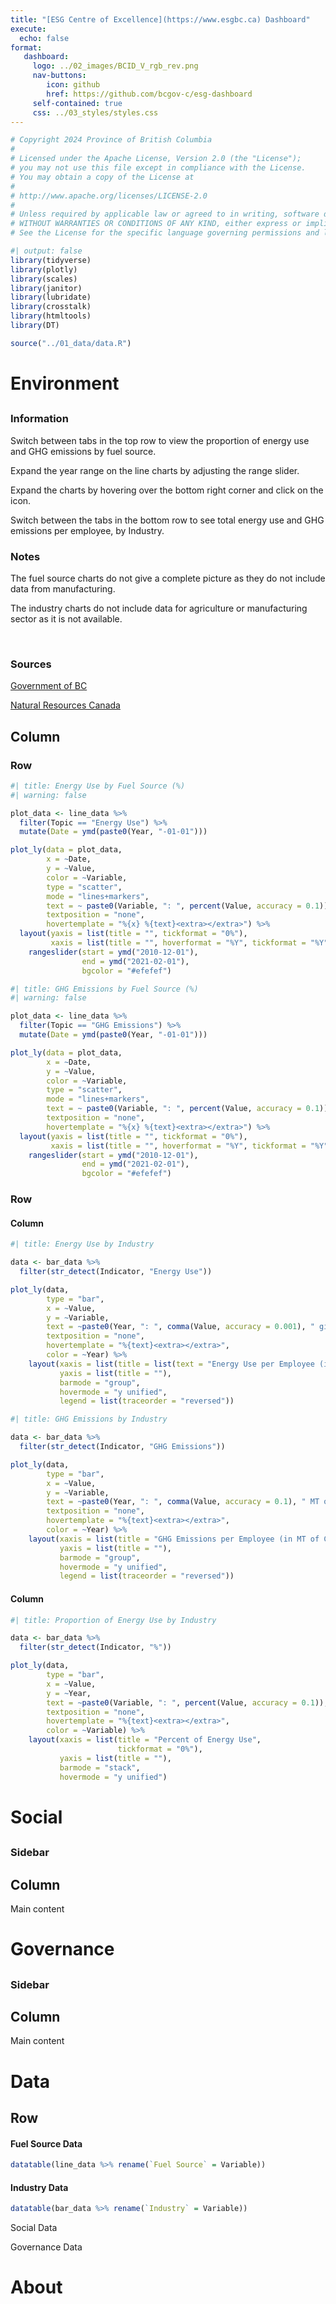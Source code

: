 ```yaml
---
title: "[ESG Centre of Excellence](https://www.esgbc.ca) Dashboard"
execute: 
  echo: false
format:
   dashboard:
     logo: ../02_images/BCID_V_rgb_rev.png
     nav-buttons:
        icon: github
        href: https://github.com/bcgov-c/esg-dashboard
     self-contained: true
     css: ../03_styles/styles.css
---
```


```r
# Copyright 2024 Province of British Columbia
# 
# Licensed under the Apache License, Version 2.0 (the "License");
# you may not use this file except in compliance with the License.
# You may obtain a copy of the License at
# 
# http://www.apache.org/licenses/LICENSE-2.0
# 
# Unless required by applicable law or agreed to in writing, software distributed under the License is distributed on an "AS IS" BASIS,
# WITHOUT WARRANTIES OR CONDITIONS OF ANY KIND, either express or implied.
# See the License for the specific language governing permissions and limitations under the License.
```

```r
#| output: false
library(tidyverse)
library(plotly)
library(scales)
library(janitor)
library(lubridate)
library(crosstalk)
library(htmltools)
library(DT)
```

```r
source("../01_data/data.R")
```

# Environment

##  {.sidebar width="18%"}

### Information

Switch between tabs in the top row to view the proportion of energy use and GHG emissions by fuel source.

Expand the year range on the line charts by adjusting the range slider.

Expand the charts by hovering over the bottom right corner and click on the icon.

Switch between the tabs in the bottom row to see total energy use and GHG emissions per employee, by Industry.

::: {.callout-note collapse="true"}
### Notes

The fuel source charts do not give a complete picture as they do not include data from manufacturing.

The industry charts do not include data for agriculture or manufacturing sector as it is not available.
:::

\

::: {.callout-note collapse="true"}
### Sources

[Government of BC](https://www2.gov.bc.ca/gov/content/environment/climate-change/data/industrial-facility-ghg)

[Natural Resources Canada](https://oee.nrcan.gc.ca/corporate/statistics/neud/dpa/menus/trends/comprehensive/trends_agg_bct.cfm)
:::

## Column {width="82%"}

### Row {.tabset height="60%"}

```r
#| title: Energy Use by Fuel Source (%)
#| warning: false

plot_data <- line_data %>%
  filter(Topic == "Energy Use") %>%
  mutate(Date = ymd(paste0(Year, "-01-01")))

plot_ly(data = plot_data,
        x = ~Date,
        y = ~Value,
        color = ~Variable,
        type = "scatter",
        mode = "lines+markers",
        text = ~ paste0(Variable, ": ", percent(Value, accuracy = 0.1)),
        textposition = "none",
        hovertemplate = "%{x} %{text}<extra></extra>") %>%
  layout(yaxis = list(title = "", tickformat = "0%"),
         xaxis = list(title = "", hoverformat = "%Y", tickformat = "%Y")) %>%
    rangeslider(start = ymd("2010-12-01"),
                end = ymd("2021-02-01"),
                bgcolor = "#efefef")

```

```r
#| title: GHG Emissions by Fuel Source (%)
#| warning: false

plot_data <- line_data %>%
  filter(Topic == "GHG Emissions") %>%
  mutate(Date = ymd(paste0(Year, "-01-01")))

plot_ly(data = plot_data,
        x = ~Date,
        y = ~Value,
        color = ~Variable,
        type = "scatter",
        mode = "lines+markers",
        text = ~ paste0(Variable, ": ", percent(Value, accuracy = 0.1)),
        textposition = "none",
        hovertemplate = "%{x} %{text}<extra></extra>") %>%
  layout(yaxis = list(title = "", tickformat = "0%"),
         xaxis = list(title = "", hoverformat = "%Y", tickformat = "%Y")) %>%
    rangeslider(start = ymd("2010-12-01"),
                end = ymd("2021-02-01"),
                bgcolor = "#efefef")

```

### Row {height="40%"}

#### Column {.tabset}

```r
#| title: Energy Use by Industry

data <- bar_data %>%
  filter(str_detect(Indicator, "Energy Use"))

plot_ly(data,
        type = "bar",
        x = ~Value,
        y = ~Variable,
        text = ~paste0(Year, ": ", comma(Value, accuracy = 0.001), " gigajoules"),
        textposition = "none",
        hovertemplate = "%{text}<extra></extra>",
        color = ~Year) %>%
    layout(xaxis = list(title = list(text = "Energy Use per Employee (in Gigajoules)"), tickformat = "0.0f"),
           yaxis = list(title = ""),
           barmode = "group",
           hovermode = "y unified",
           legend = list(traceorder = "reversed"))
```

```r
#| title: GHG Emissions by Industry

data <- bar_data %>%
  filter(str_detect(Indicator, "GHG Emissions")) 

plot_ly(data,
        type = "bar",
        x = ~Value,
        y = ~Variable,
        text = ~paste0(Year, ": ", comma(Value, accuracy = 0.1), " MT of CO2e"),
        textposition = "none",
        hovertemplate = "%{text}<extra></extra>",
        color = ~Year) %>%
    layout(xaxis = list(title = "GHG Emissions per Employee (in MT of CO2e)", tickformat = "0.0f"),
           yaxis = list(title = ""),
           barmode = "group",
           hovermode = "y unified",
           legend = list(traceorder = "reversed"))
```

#### Column

```r
#| title: Proportion of Energy Use by Industry

data <- bar_data %>%
  filter(str_detect(Indicator, "%"))

plot_ly(data,
        type = "bar",
        x = ~Value,
        y = ~Year,
        text = ~paste0(Variable, ": ", percent(Value, accuracy = 0.1)),
        textposition = "none",
        hovertemplate = "%{text}<extra></extra>",
        color = ~Variable) %>%
    layout(xaxis = list(title = "Percent of Energy Use",
                        tickformat = "0%"),
           yaxis = list(title = ""),
           barmode = "stack",
           hovermode = "y unified")
```

# Social

##  {.sidebar width="18%"}

### Sidebar

## Column {width="82%"}

Main content

# Governance

##  {.sidebar width="18%"}

### Sidebar

## Column {width="82%"}

Main content

# Data

## Row {.tabset}

::: {.card title="Environment"}
#### Fuel Source Data

```r
datatable(line_data %>% rename(`Fuel Source` = Variable))
```

#### Industry Data

```r
datatable(bar_data %>% rename(`Industry` = Variable))
```
:::

::: {.card title="Social"}
Social Data
:::

::: {.card title="Governance"}
Governance Data
:::

# About
